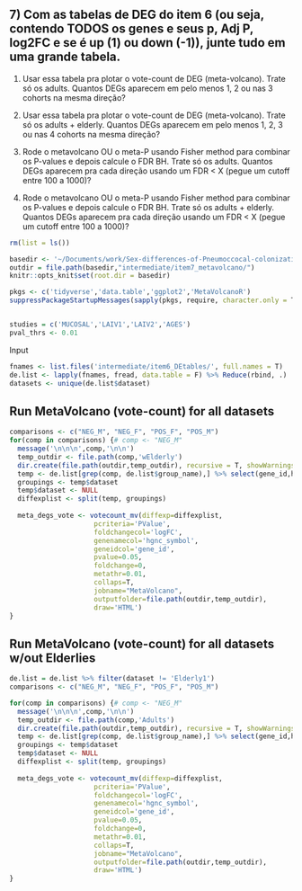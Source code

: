 ## 7) Com as tabelas de DEG do item 6 (ou seja, contendo TODOS os genes e seus p, Adj P, log2FC e se é up (1) ou down (-1)), junte tudo em uma grande tabela.

1.  Usar essa tabela pra plotar o vote-count de DEG (meta-volcano). Trate só os adults. Quantos DEGs aparecem em pelo menos 1, 2 ou nas 3 cohorts na mesma direção?

2.  Usar essa tabela pra plotar o vote-count de DEG (meta-volcano). Trate só os adults + elderly. Quantos DEGs aparecem em pelo menos 1, 2, 3 ou nas 4 cohorts na mesma direção?

3.  Rode o metavolcano OU o meta-P usando Fisher method para combinar os P-values e depois calcule o FDR BH. Trate só os adults. Quantos DEGs aparecem pra cada direção usando um FDR \< X (pegue um cutoff entre 100 a 1000)?

4.  Rode o metavolcano OU o meta-P usando Fisher method para combinar os P-values e depois calcule o FDR BH. Trate só os adults + elderly. Quantos DEGs aparecem pra cada direção usando um FDR \< X (pegue um cutoff entre 100 a 1000)?

```r
rm(list = ls())

basedir <- '~/Documents/work/Sex-differences-of-Pneumoccocal-colonization/'
outdir = file.path(basedir,"intermediate/item7_metavolcano/")
knitr::opts_knit$set(root.dir = basedir)

pkgs <- c('tidyverse','data.table','ggplot2','MetaVolcanoR')
suppressPackageStartupMessages(sapply(pkgs, require, character.only = T))


studies = c('MUCOSAL','LAIV1','LAIV2','AGES')
pval_thrs <- 0.01
```

Input
```r
fnames <- list.files('intermediate/item6_DEtables/', full.names = T)
de.list <- lapply(fnames, fread, data.table = F) %>% Reduce(rbind, .)
datasets <- unique(de.list$dataset)
```

## Run MetaVolcano (vote-count) for all datasets
```r
comparisons <- c("NEG_M", "NEG_F", "POS_F", "POS_M")
for(comp in comparisons) {# comp <- "NEG_M"
  message('\n\n\n',comp,'\n\n')
  temp_outdir <- file.path(comp,'wElderly')
  dir.create(file.path(outdir,temp_outdir), recursive = T, showWarnings = F)
  temp <- de.list[grep(comp, de.list$group_name),] %>% select(gene_id,hgnc_symbol, logFC, PValue, dataset) 
  groupings <- temp$dataset
  temp$dataset <- NULL
  diffexplist <- split(temp, groupings)
  
  meta_degs_vote <- votecount_mv(diffexp=diffexplist,
                     pcriteria='PValue',
                     foldchangecol='logFC',
                     genenamecol='hgnc_symbol',
                     geneidcol='gene_id',
                     pvalue=0.05,
                     foldchange=0, 
                     metathr=0.01,
                     collaps=T,
                     jobname="MetaVolcano", 
                     outputfolder=file.path(outdir,temp_outdir),
                     draw='HTML')
}
```
## Run MetaVolcano (vote-count) for all datasets w/out Elderlies
```r
de.list = de.list %>% filter(dataset != 'Elderly1')
comparisons <- c("NEG_M", "NEG_F", "POS_F", "POS_M")

for(comp in comparisons) {# comp <- "NEG_M"
  message('\n\n\n',comp,'\n\n')
  temp_outdir <- file.path(comp,'Adults')
  dir.create(file.path(outdir,temp_outdir), recursive = T, showWarnings = F)
  temp <- de.list[grep(comp, de.list$group_name),] %>% select(gene_id,hgnc_symbol, logFC, PValue, dataset) 
  groupings <- temp$dataset
  temp$dataset <- NULL
  diffexplist <- split(temp, groupings)
  
  meta_degs_vote <- votecount_mv(diffexp=diffexplist,
                     pcriteria='PValue',
                     foldchangecol='logFC',
                     genenamecol='hgnc_symbol',
                     geneidcol='gene_id',
                     pvalue=0.05,
                     foldchange=0, 
                     metathr=0.01,
                     collaps=T,
                     jobname="MetaVolcano", 
                     outputfolder=file.path(outdir,temp_outdir),
                     draw='HTML')
}
```